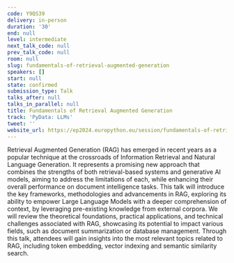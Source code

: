 ```yaml
---
code: Y9QS39
delivery: in-person
duration: '30'
end: null
level: intermediate
next_talk_code: null
prev_talk_code: null
room: null
slug: fundamentals-of-retrieval-augmented-generation
speakers: []
start: null
state: confirmed
submission_type: Talk
talks_after: null
talks_in_parallel: null
title: Fundamentals of Retrieval Augmented Generation
track: 'PyData: LLMs'
tweet: ''
website_url: https://ep2024.europython.eu/session/fundamentals-of-retrieval-augmented-generation
---
```


Retrieval Augmented Generation (RAG) has emerged in recent years as a popular technique at the crossroads of Information Retrieval and Natural Language Generation. It represents a promising new approach that combines the strengths of both retrieval-based systems and generative AI models, aiming to address the limitations of each, while enhancing their overall performance on document intelligence tasks. This talk will introduce the key frameworks, methodologies and advancements in RAG, exploring its ability to empower Large Language Models with a deeper comprehension of context, by leveraging pre-existing knowledge from external corpora. We will review the theoretical foundations, practical applications, and technical challenges associated with RAG, showcasing its potential to impact various fields, such as document summarization or database management. Through this talk, attendees will gain insights into the most relevant topics related to RAG, including token embedding, vector indexing and semantic similarity search.
